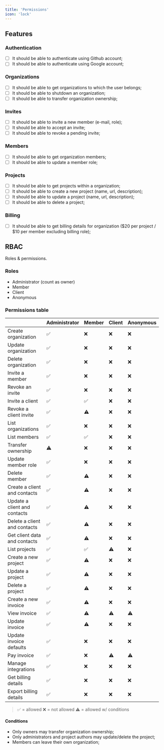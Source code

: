 ```yaml
---
title: 'Permissions'
icon: 'lock'
---
```


## Features

### Authentication

- [ ] It should be able to authenticate using Github account;
- [ ] It should be able to authenticate using Google account;

### Organizations

- [ ] It should be able to get organizations to which the user belongs;
- [ ] It should be able to shutdown an organization;
- [ ] It should be able to transfer organization ownership;

### Invites

- [ ] It should be able to invite a new member (e-mail, role);
- [ ] It should be able to accept an invite;
- [ ] It should be able to revoke a pending invite;

### Members

- [ ] It should be able to get organization members;
- [ ] It should be able to update a member role;

### Projects

- [ ] It should be able to get projects within a organization;
- [ ] It should be able to create a new project (name, url, description);
- [ ] It should be able to update a project (name, url, description);
- [ ] It should be able to delete a project;

### Billing

- [ ] It should be able to get billing details for organization ($20 per project / $10 per member excluding billing role);

## RBAC

Roles & permissions.

### Roles

- Administrator (count as owner)
- Member
- Client
- Anonymous

### Permissions table

|                          | Administrator | Member | Client | Anonymous |
| ------------------------ | ------------- | ------ | ------- | --------- |
| Create organization      | ✅            | ❌     | ❌      | ❌        |
| Update organization      | ✅            | ❌     | ❌      | ❌        |
| Delete organization      | ✅            | ❌     | ❌      | ❌        |
| Invite a member          | ✅            | ❌     | ❌      | ❌        |
| Revoke an invite         | ✅            | ❌     | ❌      | ❌        |
| Invite a client          | ✅            | ✅     | ❌      | ❌        |
| Revoke a client  invite  | ✅            | ⚠️      | ❌      | ❌        |
| List organizations       | ✅            | ❌     | ❌      | ❌        |
| List members             | ✅            | ✅     | ❌     | ❌        |
| Transfer ownership       | ⚠️             | ❌     | ❌      | ❌        |
| Update member role       | ✅            | ❌     | ❌      | ❌        |
| Delete member            | ✅            | ⚠️      | ❌      | ❌        |
| Create a client and contacts         | ✅            | ⚠️      | ❌      | ❌        |
| Update a client and contacts         | ✅            | ⚠️      | ❌      | ❌        |
| Delete a client  and contacts         | ✅            | ⚠️      | ❌      | ❌        |
| Get client data  and contacts         | ✅            | ⚠️      | ❌      | ❌        |
| List projects            | ✅            | ✅     | ⚠️     | ❌        |
| Create a new project     | ✅            | ⚠️      | ❌      | ❌        |
| Update a project         | ✅            | ⚠️      | ❌      | ❌        |
| Delete a project         | ✅            | ⚠️      | ❌      | ❌        |
| Create a new invoice     | ✅            | ⚠️      | ❌      | ❌        |
| View  invoice            | ✅            | ⚠️      | ⚠️      | ⚠️        |
| Update  invoice           | ✅            | ⚠️      | ❌     | ❌      |
| Update  invoice defaults  | ✅            | ❌     | ❌     | ❌      |
| Pay  invoice            |  ✅            | ❌      | ⚠️      | ⚠️        |
| Manage integrations     |  ✅            | ❌      | ❌       | ❌         |
| Get billing details      | ✅            | ❌      | ❌      | ❌        |
| Export billing details   | ✅            | ❌      | ❌      | ❌        |

> ✅ = allowed
> ❌ = not allowed
> ⚠️ = allowed w/ conditions

#### Conditions

- Only owners may transfer organization ownership;
- Only administrators and project authors may update/delete the project;
- Members can leave their own organization;